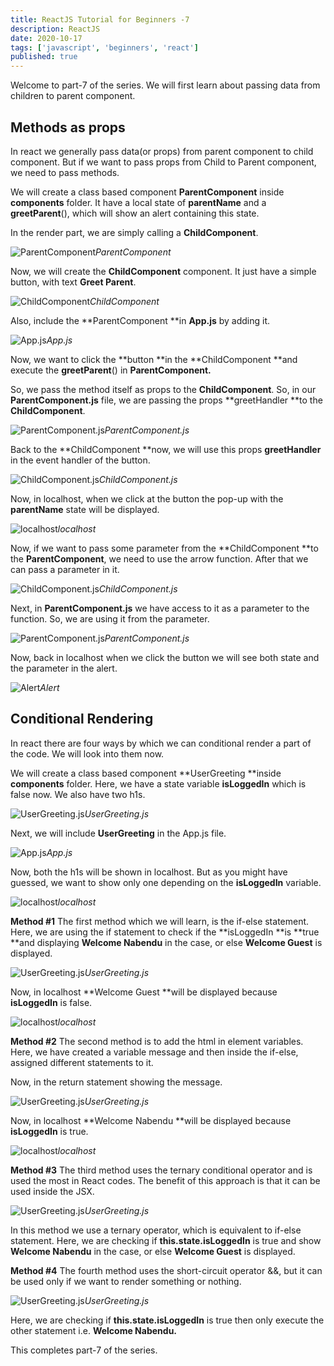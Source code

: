 ```yaml
---
title: ReactJS Tutorial for Beginners -7
description: ReactJS
date: 2020-10-17
tags: ['javascript', 'beginners', 'react']
published: true
---
```



Welcome to part-7 of the series. We will first learn about passing data from children to parent component.

## Methods as props

In react we generally pass data(or props) from parent component to child component. But if we want to pass props from Child to Parent component, we need to pass methods.

We will create a class based component **ParentComponent** inside **components** folder. It have a local state of **parentName** and a **greetParent**(), which will show an alert containing this state.

In the render part, we are simply calling a **ChildComponent**.

![ParentComponent](https://ik.imagekit.io/thewebdev/React-Basics/7/1_e3UM5QzJq0.png)*ParentComponent*

Now, we will create the **ChildComponent** component. It just have a simple button, with text **Greet Parent**.

![ChildComponent](https://ik.imagekit.io/thewebdev/React-Basics/7/2_MWWHQrslwj.png)*ChildComponent*

Also, include the **ParentComponent **in **App.js** by adding it.

![App.js](https://ik.imagekit.io/thewebdev/React-Basics/7/3_lTUjAtVjvx.png)*App.js*

Now, we want to click the **button **in the **ChildComponent **and execute the **greetParent**() in **ParentComponent.**

So, we pass the method itself as props to the **ChildComponent**. So, in our **ParentComponent.js** file, we are passing the props **greetHandler **to the **ChildComponent**.

![ParentComponent.js](https://ik.imagekit.io/thewebdev/React-Basics/7/4_rpEk58T9a9.png)*ParentComponent.js*

Back to the **ChildComponent **now, we will use this props **greetHandler** in the event handler of the button.

![ChildComponent.js](https://ik.imagekit.io/thewebdev/React-Basics/7/5_ZZrAHh-eyw.png)*ChildComponent.js*

Now, in localhost, when we click at the button the pop-up with the **parentName** state will be displayed.

![localhost](https://ik.imagekit.io/thewebdev/React-Basics/7/6_z0G2Hu93m.png)*localhost*

Now, if we want to pass some parameter from the **ChildComponent **to the **ParentComponent**, we need to use the arrow function. After that we can pass a parameter in it.

![ChildComponent.js](https://ik.imagekit.io/thewebdev/React-Basics/7/7_N4o2tk-8lJ.png)*ChildComponent.js*

Next, in **ParentComponent.js** we have access to it as a parameter to the function. So, we are using it from the parameter.

![ParentComponent.js](https://ik.imagekit.io/thewebdev/React-Basics/7/8_WDc19LbqHC.png)*ParentComponent.js*

Now, back in localhost when we click the button we will see both state and the parameter in the alert.

![Alert](https://ik.imagekit.io/thewebdev/React-Basics/7/9_pDqCxwvyHK.png)*Alert*

## Conditional Rendering

In react there are four ways by which we can conditional render a part of the code. We will look into them now.

We will create a class based component **UserGreeting **inside **components** folder. Here, we have a state variable **isLoggedIn** which is false now. We also have two h1s.

![UserGreeting.js](https://ik.imagekit.io/thewebdev/React-Basics/7/10_vGIx6bFklB.png)*UserGreeting.js*

Next, we will include **UserGreeting** in the App.js file.

![App.js](https://ik.imagekit.io/thewebdev/React-Basics/7/11_tufNupNg3g.png)*App.js*

Now, both the h1s will be shown in localhost. But as you might have guessed, we want to show only one depending on the **isLoggedIn** variable.

![localhost](https://ik.imagekit.io/thewebdev/React-Basics/7/12_1OhqRwhgPx.png)*localhost*

**Method #1**
The first method which we will learn, is the if-else statement. Here, we are using the if statement to check if the **isLoggedIn **is **true **and displaying **Welcome Nabendu** in the case, or else **Welcome Guest** is displayed.

![UserGreeting.js](https://ik.imagekit.io/thewebdev/React-Basics/7/13_GBWLydw7sz.png)*UserGreeting.js*

Now, in localhost **Welcome Guest **will be displayed because **isLoggedIn** is false.

![localhost](https://ik.imagekit.io/thewebdev/React-Basics/7/14_R-0UQ3kSaF.png)*localhost*

**Method #2**
The second method is to add the html in element variables. Here, we have created a variable message and then inside the if-else, assigned different statements to it.

Now, in the return statement showing the message.

![UserGreeting.js](https://ik.imagekit.io/thewebdev/React-Basics/7/15_ch6ldTtTQ.png)*UserGreeting.js*

Now, in localhost **Welcome Nabendu **will be displayed because **isLoggedIn** is true.

![localhost](https://ik.imagekit.io/thewebdev/React-Basics/7/16_z1tkAb4n0Q.png)*localhost*

**Method #3**
The third method uses the ternary conditional operator and is used the most in React codes. The benefit of this approach is that it can be used inside the JSX.

![UserGreeting.js](https://ik.imagekit.io/thewebdev/React-Basics/7/17_frdH5BXb05.png)*UserGreeting.js*

In this method we use a ternary operator, which is equivalent to if-else statement. Here, we are checking if **this.state.isLoggedIn** is true and show **Welcome Nabendu** in the case, or else **Welcome Guest** is displayed.

**Method #4**
The fourth method uses the short-circuit operator &&, but it can be used only if we want to render something or nothing.

![UserGreeting.js](https://ik.imagekit.io/thewebdev/React-Basics/7/18_cX0NDJ9axW.png)*UserGreeting.js*

Here, we are checking if **this.state.isLoggedIn** is true then only execute the other statement i.e. **Welcome Nabendu.**

This completes part-7 of the series.